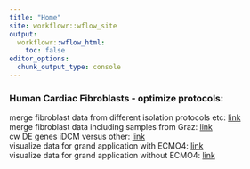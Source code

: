 ```yaml
---
title: "Home"
site: workflowr::wflow_site
output:
  workflowr::wflow_html:
    toc: false
editor_options:
  chunk_output_type: console
---
```


### Human Cardiac Fibroblasts - optimize protocols:  
merge fibroblast data from different isolation protocols etc: [link](mergeHumanSamples.html)  
merge fibroblast data including samples from Graz: [link](mergeHumanSamplesPlusGraz.html)  
cw DE genes iDCM versus other: [link](DEgenes_iDCM.html)  
visualize data for grand application with ECMO4: [link](Vis_plus_analyse_NormlaHFMyo.html)  
visualize data for grand application without ECMO4: [link](Vis_plus_analyse_NormlaHFMyo_woECMO4.html)  

